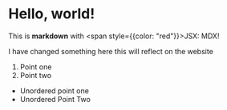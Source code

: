 # Hello, world!

This is **markdown** with <span style={{color: "red"}}>JSX</span>: MDX!

I have changed something here this will reflect on the website

1. Point one
2. Point two

- Unordered point one
- Unordered Point Two
